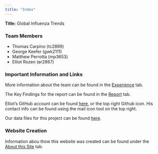 ```yaml
---
title: "Index"
---
```


**Title:** Global Influenza Trends 

### Team Members
  * Thomas Carpino (tc2899)
  * George Keefer (gwk2111)
  * Matthew Perrotta (mp3653)
  * Elliot Rozen (er2867)

### Important Information and Links 

More information about the team can be found in the [Experience](Experience.html) tab. 

The Key Findings for the report can be found in the [Report](report.html) tab.

Elliot's GitHub account can be found [here](https://github.com/er2867), or the top right Github icon. His contact info can be found using the mail icon tool on the top right. 

Our data files for this project can be found [here](https://drive.google.com/drive/folders/1FcazPStI8FsAdQDWsujyn_jsFByolMC0?usp=sharing).

### Website Creation 

Information abou thow this website was created can be found under the [About this Site](About.html) tab. 